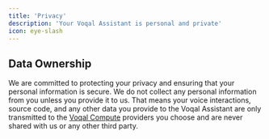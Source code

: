 ```yaml
---
title: 'Privacy'
description: 'Your Voqal Assistant is personal and private'
icon: eye-slash
---
```


## Data Ownership

We are committed to protecting your privacy and ensuring that your
personal information is secure. We do not collect any personal information from you unless you provide it to us.
That means your voice interactions, source code, and any other data you provide to the Voqal Assistant are only
transmitted to the [Voqal Compute](/compute/overview) providers you choose and are never shared with us or any other third party.

